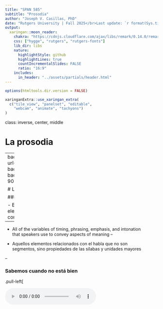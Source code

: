 ```yaml
---
title: "SPAN 585"
subtitle: "Prosodia"
author: "Joseph V. Casillas, PhD"
date: "Rutgers University | Fall 2025</br>Last update: `r format(Sys.time(), '%D')`"
output:
  xaringan::moon_reader:
    chakra: "https://cdnjs.cloudflare.com/ajax/libs/remark/0.14.0/remark.min.js"
    css: ["hygge", "rutgers", "rutgers-fonts"]
    lib_dir: libs
    nature:
      highlightStyle: github
      highlightLines: true
      countIncrementalSlides: FALSE
      ratio: "16:9"
    includes:
      in_header: "../assets/partials/header.html"
---
```


```r
options(htmltools.dir.version = FALSE)
```

```r
xaringanExtra::use_xaringan_extra(
  c("tile_view", "panelset", "editable", 
    "webcam", "animate", "tachyons")
)
```

class: inverse, center, middle

# La prosodia

---
background-image: url("./libs/img/r2d2.png")
background-size: 200px
background-position: 90% 15%

# La prosodia

### ¿Qué es?

- El estudio de los elementos relacionados con *la música* del habla 
--

- All of the variables of timing, phrasing, emphasis, and intonation  
that speakers use to convey aspects of meaning
--

- Aquellos elementos relacionados con el habla que no son  
segmentos, sino propiedades de las sílabas y unidades mayores

--

### Sabemos cuando no está bien

.pull-left[

<audio controls>
  <source src="./libs/wav/r1d1_1.ogg" type="audio/ogg">
  <source src="./libs/wav/r1d1_1.wav" type="audio/mpeg">
Your browser does not support the audio element.
</audio>

<audio controls>
  <source src="./libs/wav/r1d1_2.ogg" type="audio/ogg">
  <source src="./libs/wav/r1d1_2.wav" type="audio/mpeg">
Your browser does not support the audio element.
</audio>

]

.pull-right[

<audio controls>
  <source src="./libs/wav/r1p1_1.ogg" type="audio/ogg">
  <source src="./libs/wav/r1p1_1.wav" type="audio/mpeg">
Your browser does not support the audio element.
</audio>

<audio controls>
  <source src="./libs/wav/r1p1_2.ogg" type="audio/ogg">
  <source src="./libs/wav/r1p1_2.wav" type="audio/mpeg">
Your browser does not support the audio element.
</audio>

]

<p>&nbsp;</p>

<audio controls>
  <source src="./libs/wav/r1p1.ogg" type="audio/ogg">
  <source src="./libs/wav/r1p1.aiff" type="audio/mpeg">
Your browser does not support the audio element.
</audio>

.footnote[Disponibles [aquí](http://kochanski.org/gpk/papers/2002/prosodies.org/section1/index.html) 
o en terminal.app (```say "Hello my name is R 1 P 1"```)]

---

# La prosodia

### En general, la separamos en tres partes...

1. el acento

2. el ritmo

3. la entonación















---
class: middle, center, inverse
background-image: url("./libs/img/stress.png")
background-position: 90% 15%
background-size: 200px

# El acento

---

# El acento

### ¿Qué es?

- Es una propiedad suprasegmental

- Intuitivamente lo reconocemos como el énfasis que recibe 
una sílaba, lo cual hace que sea más prominente con respecto 
a las demás sílabas. 

- Es decir, nuestra percepción del acento es relativa

- Podemos distinguir entre el acento léxico (dominio de la palabra) 
y el acento prosódico (dominio mayor que la palabra)

- No todas las lenguas tienen acento

---

# El acento

### El acento y el español

- El español y el inglés son lenguas acentuales (acento léxico)
- Dentro de la palabra *una* de las sílabas se percibe como más 
prominente con respecto a las demás
- Por ejemplo, en la palabra /mama/, el acento léxico puede recaer 
sobre la primera o la segunda sílaba (pero no ambas<sup>1</sup>)
  - /ˈma.ma/, /ma.ˈma/, */ˈma.ˈma/
  - Una secuencia como [ˈdaˈmas] representaría dos palabras ('da más')
- Hay una sílaba con acento en todas las palabras léxicas 
  - nombres
  - adjetivos
  - adverbios
  - verbos

.footnote[<sup>1</sup>El acento se diferencia del tono. Una lengua con tono léxico permitiría 
/ˈma.ma/, /ma.ˈma/, /ˈma.ˈma/ e incluso /ma.ma/.]

---
background-image: url("./libs/img/stress1.jpg")
background-size: contain

---
background-image: url("./libs/img/stress2.jpeg")
background-size: contain

---

# El acento

### El acento y el español

- El acento es fonológicamente contrastivo 

--

|     |                |     |                |     |                |
| :-- | :------------- | :-- | :------------- | :-- | :------------- |
|     | .blue[nú]mero  |     | nu.blue[me]ro  |     | nume.blue[ró]  |
|     | .blue[tér]mino |     | ter.blue[mi]no |     | termi.blue[nó] |
|     | .blue[cé]lebre |     | ce.blue[le]bre |     | cele.blue[bré] |
|     | .blue[á]nimo   |     | a.blue[ni]mo   |     | ani.blue[mó]   |
|     |                |     | .blue[pa]pa    |     | pa.blue[pá]    |
|     |                |     | .blue[bus]co   |     | bus.blue[có]   |
| &nbsp; &nbsp; &nbsp; &nbsp; | | &nbsp; &nbsp; | | &nbsp; &nbsp; | |

--

- En otras lenguas el acento es predecible
  - Húngaro/checo/finés: el acento recae sobre la primera sílaba
  - Francés: el acento recae sobre la última sílaba que contiene 
  una vocal plena 
- Se observa que siempre recae sobre una sílaba cerca del final de la palabra 

---

# El acento

### La ventana de tres sílabas

- El español es una lengua de acento "libre", pero con ciertas restricciones

- La más importante, el acento tiene que caer sobre una de las tres últimas 
sílabas

.pull-left[

#### Ejemplos

|                  |        |      |           |            |             |
| :--------------- | :----- | :--: | :-------: | :--------: | :---------: |
| **Agudas**       |        | \_\_ |      \_\_ |       \_\_ |         X   |
| (oxítonas)       |        |  re  |        vo |        lu  | .blue[ción] |
|                  | &nbsp; |      |           |            |             |
| **Llanas**       |        | \_\_ |      \_\_ |        X   |     \_\_    |
| (paroxítonas)    |        |  e   |        le | .blue[fan] |     te      |
|                  | &nbsp; |      |           |            |             |
| **Esdrújulas**   |        | \_\_ |        X  |    \_\_    |     \_\_    |
| (proparoxítonas) |        | sim  | .blue[pá] |      ti    |      co     |

]

--

.pull-right[

#### Excepciones - pronombres enclíticos

- Palabras sobreesdrújulas
  - can**tan**do
  - can**tán**dome
  - can**tán**domelo
- El dominio de la asignación del acento es el verbo (palabra léxica)
- Los clíticos son átonos, por lo que no forman parte de la 
ventana de tres sílabas

]

---

# El acento

### El acento secundario

En español las palabras tienen una única sílaba con acento léxico, 
pero en ocasiones otras sílabas pueden recibir prominencia acentual

--

.pull-left[

#### Acento retórico

- característico del habla pública (i.e. en el telediario)
- poco frecuente en el habla natural 
- A veces aparece en la primera sílaba
  - con s**e**gurid**a**d
  - f**u**ndament**a**les
- A veces aparece dos sílabas antes de la tónica
  - con seg**u**rid**a**d
  - fund**a**ment**a**les
  - cl**a**ses part**i**cul**a**res

]

--

.pull-right[

#### Acento enclítico

- Los clíticos son átonos, pero pueden recibir el acento secundario
  - ¡V**á**monos!
  - ¡V**á**mon**o**s!
- El acento enclítico no puede recaer sobre la sílaba adyacente a la sílaba tónica
  - d**i**me (nunca sobre 'me' también)
- Si el verbo cuenta con varios clíticos, el acento secundario aparece en el último
  - devu**é**lvemel**o**s
  - devolvi**é**ndosel**o**s

]

---

# El acento

### Correlatos acústicos

Hay al menos tres marcadores del acento en español 

1. el tono

2. la duración 

3. la intensidad

---

# El acento

### Indicadores físicos, acústicos y perceptivos del acento 

|        Articulatorio        |     | Cambio acústico |     | Impresión perceptiva |
| :-------------------------- | :-- | :-------------- | :-- | :------------------- |
| Aumenta el flujo de aire,   |     | ↑ amplitud      |     | Se oye más fuerte    |
| aumenta la intensidad de la |     |                 |     |                      |
| vibración de las cuerdas    |     |                 |     |                      |
| vocales                     |     |                 |     |                      |
| &nbsp;                      |     |                 |     |                      |
| Aumenta la duración de los  |     | ↑ duración      |     | Suena más largo      |
| gestos articulatorios       |     |                 |     |                      |
| &nbsp;                      |     |                 |     |                      |
| Las cuerdas vocales vibran  |     | ↑ F0            |     | El tono sube         |
| con más frecuencia          |     |                 |     |                      |
| | &nbsp; &nbsp; &nbsp; &nbsp;     |   | &nbsp; &nbsp; &nbsp; &nbsp;     |        |














---
class: middle, center, inverse

# El ritmo

---

# El ritmo

- El ritmo se refiere a los patrones del acento a lo largo del enunciado
- Las lenguas suelen pertenecer a uno de tres grupos (nos centramos en 2)
- Son clasificaciones basadas en la percepción (no todo el mundo está de acuerdo)

--

#### Lengua de ritmo acentual (inglés) 

- *Stress-timed*
- Se supone que los intervalos entre las sílabas tónicas cuentan con las misma duración
- ¿Cómo? Mediante la menor o mayor reducción en la duración de las sílabas átonas 

#### Lengua de ritmo silábico (español) 

- *Syllable-timed*
- Se supone que todas las sílabas tienen la misma duración 
- Sabemos que no es del todo cierto 
  - hay diferencias intrínsecas de duración
  - el acento afecta la duración 
  - proximidad al final de la frase también












---
class: middle, center, inverse

# La entonación

---

# La entonación

### ¿Qué es?

- El uso del tono (F0) para propósitos lingüísticos (pragmáticos o discursivos)

- Todas las lenguas usan el tono de alguna forma

- Puede ser fonológicamente contrastivo (lengua tonal, i.e., el chino mandarín)

- En otras lenguas F0 se usa para expresar significados pragmáticos 
 (lengua entonativa, i.e., español, inglés)
  - más, ¡más!, ¿más?
  - Llegaron mis amigos. ¿Llegaron mis amigos?

---
background-image: url("./libs/img/ma.png")
background-size: contain

.bottom[

<audio controls>
  <source src="./libs/wav/ma_f0.ogg" type="audio/ogg">
  <source src="./libs/wav/ma_f0.wav" type="audio/mpeg">
Your browser does not support the audio element.
</audio>

]

---

# La entonación

### Los componentes

- Nos referimos a eventos tonales asociados con determinadas sílabas

- Hay puntos (*landmarks*) importantes:
  - las sílabas tónicas
  - el final de las frases

- Un contorno tonal asociado con una sílaba tónica se denomina **acento tonal** (*pitch accent*)

- Un contorno tonal relacionado con la frontera de la frase es un **tono de frontera** (*boundary tone*)

.footnote[

- [atlas interactivo](http://prosodia.upf.edu/atlasentonacion/presentacio/presentacio2.html)
- [Sp_ToBI](http://prosodia.upf.edu/sp_tobi/en/labeling_system/labeling_system.html)

]

---

# ToBI (tone and break indices)

### Lo básico

- Un sistema de transcripción (textgrid en praat)
- Describe los tonos en términos de picos (H, high) y valles (L, low) con referencia a una meta hipotética
- La meta puede ser simple, H\* (h star) o compleja si hay movimiento (L+H*) (¿Entonces?)
- El asterisco implica que el tono se asocia con una sílaba tónica
- El tono de frontera se llama *acento tonal nuclear* y se usa "%"" (i.e., H%, L%)
- Para una frase intermedia (no final) se usa "-"" (i.e., H-, L-)

--

### Algunas generalizaciones

- Las oraciones declarativas empiezan con un tono (relativamente) alto y terminan con un tono de frontera bajo (L%)
- Las preguntas totales (la respuesta es sí/no) empiezan con un tono bajo y terminan con un tono de frontera alto (H%)
- Las preguntas qu- (quién, qué, cómo, etc.) son como las declarativas

